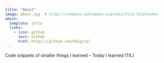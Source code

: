 ```yaml
---
title: "About"
image: about.jpg  # https://commons.wikimedia.org/wiki/File:Telefunken-tr4.jpg
about:
  template: jolla
  links:
    - icon: github
      text: Github
      href: https://github.com/hdigital
---
```


Code snippets of smaller things I learned -- Today I learned (TIL)

